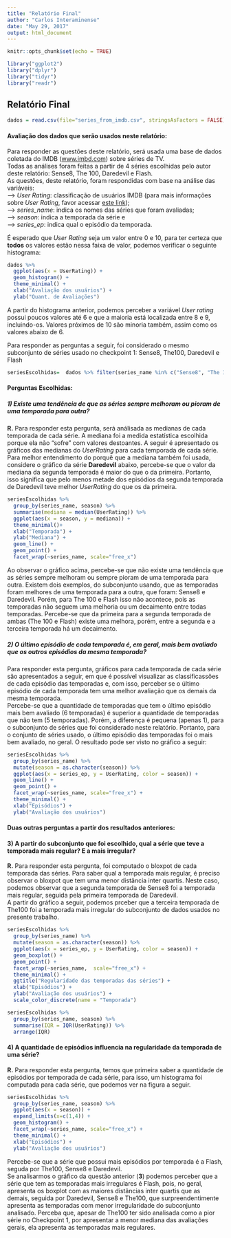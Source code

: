 ```yaml
---
title: "Relatório Final"
author: "Carlos Interaminense"
date: "May 29, 2017"
output: html_document
---
```


```r
knitr::opts_chunk$set(echo = TRUE)
```

```r
library("ggplot2")
library("dplyr")
library("tidyr")
library("readr")
```

## Relatório Final

```r
dados = read.csv(file="series_from_imdb.csv", stringsAsFactors = FALSE)
```

#### Avaliação dos dados que serão usados neste relatório:

Para responder as questões deste relatório, será usada uma base de dados coletada do IMDB ([www.imbd.com](www.imbd.com)) sobre séries de TV.  
Todas as análises foram feitas a partir de 4 séries escolhidas pelo autor deste relatório: Sense8, The 100, Daredevil e Flash.  
As questões, deste relatório, foram respondidas com base na análise das variáveis:  
        --> *User Rating*: classificação de usuários IMDB (para mais informações sobre *User Rating*, favor acessar [este link](http://www.imdb.com/help/show_leaf?votestopfaq));  
        --> *series_name*: indica os nomes das séries que foram avaliadas;   
        --> *season*: indica a temporada da série e   
        --> *series_ep*: indica qual o episódio da temporada.  

É esperado que *User Rating* seja um valor entre 0 e 10, para ter certeza que **todos** os valores estão nessa faixa de valor, podemos verificar o seguinte histograma:

```r
dados %>%
  ggplot(aes(x = UserRating)) + 
  geom_histogram() + 
  theme_minimal() +
  xlab("Avaliação dos usuários") + 
  ylab("Quant. de Avaliações")
```

A partir do histograma anterior, podemos perceber a variável *User rating* possui poucos valores até 6 e que a maioria está localizada entre 8 e 9, incluindo-os. Valores próximos de 10 são minoria também, assim como os valores abaixo de 6.

Para responder as perguntas a seguir, foi considerado o mesmo subconjunto de séries usado no checkpoint 1: Sense8, The100, Daredevil e Flash

```r
seriesEscolhidas=  dados %>% filter(series_name %in% c("Sense8", "The 100", "Daredevil", "Flash"))
```

#### Perguntas Escolhidas:

##### **1) Existe uma tendência de que as séries sempre melhoram ou pioram de uma temporada para outra?**
**R.** Para responder esta pergunta, será análisada as medianas de cada temporada de cada série. A mediana foi a medida estatística escolhida porque ela não "sofre" com valores destoantes. A seguir é apresentado os gráficos das medianas do *UserRating* para cada temporada de cada série.
Para melhor entendimento do porquê que a mediana também foi usada, considere o gráfico da série **Daredevil** abaixo, percebe-se que o valor da mediana da segunda temporada é maior do que o da primeira. Portanto, isso significa que pelo menos metade dos episódios da segunda temporada de Daredevil teve melhor *UserRating* do que os da primeira. 

```r
seriesEscolhidas %>%
  group_by(series_name, season) %>%
  summarise(mediana = median(UserRating)) %>%
  ggplot(aes(x = season, y = mediana)) +
  theme_minimal()+
  xlab("Temporada") +
  ylab("Mediana") +
  geom_line() +
  geom_point() +
  facet_wrap(~series_name, scale="free_x")
```

Ao observar o gráfico acima, percebe-se que não existe uma tendência que as séries sempre melhoram ou sempre pioram de uma temporada para outra. Existem dois exemplos, do subconjunto usando, que as temporadas foram melhores de uma temporada para a outra, que foram: Sense8 e Daredevil. Porém, para The 100 e Flash isso não acontece, pois as temporadas não seguem uma melhoria ou um decaimento entre todas temporadas. Percebe-se que da primeira para a segunda temporada de ambas (The 100 e Flash) existe uma melhora, porém, entre a segunda e a terceira temporada há um decaimento.


##### **2) O último episódio de cada temporada é, em geral, mais bem avaliado que os outros episódios da mesma temporada?**
Para responder esta pergunta, gráficos para cada temporada de cada série são apresentados a seguir, em que é possível visualizar as classificassões de cada episódio das temporadas e, com isso, perceber se o último episódio de cada temporada tem uma melhor avaliação que os demais da mesma temporada.  
Percebe-se que a quantidade de temporadas que tem o último episódio mais bem avaliado (6 temporadas) é superior a quantidade de temporadas que não tem (5 temporadas). Porém, a diferença é pequena (apenas 1), para o subconjunto de séries que foi considerado neste relatório. Portanto, para o conjunto de séries usado, o último episódio das temporadas foi o mais bem avaliado, no geral.
O resultado pode ser visto no gráfico a seguir:

```r
seriesEscolhidas %>%
  group_by(series_name) %>%
  mutate(season = as.character(season)) %>%
  ggplot(aes(x = series_ep, y = UserRating, color = season)) +
  geom_line() +
  geom_point() +
  facet_wrap(~series_name, scale="free_x") +
  theme_minimal() +
  xlab("Episódios") + 
  ylab("Avaliação dos usuários")
```

#### Duas outras perguntas a partir dos resultados anteriores:
#### **3) A partir do subconjunto que foi escolhido, qual a série que teve a temporada mais regular? E a mais irregular?**

**R.** Para responder esta pergunta, foi computado o bloxpot de cada temporada das séries. Para saber qual a temporada mais regular, é preciso observar o bloxpot que tem uma menor distância inter quartis. Neste caso, podemos observar que a segunda temporada de Sense8 foi a temporada mais regular, seguida pela primeira temporada de Daredevil.  
A partir do gráfico a seguir, podemos prceber que a terceira temporada de The100 foi a temporada mais irregular do subconjunto de dados usados no presente trabalho.

```r
seriesEscolhidas %>%
  group_by(series_name) %>%
  mutate(season = as.character(season)) %>%
  ggplot(aes(x = series_ep, y = UserRating, color = season)) +
  geom_boxplot() +
  geom_point() +
  facet_wrap(~series_name,  scale="free_x") +
  theme_minimal() +
  ggtitle("Regularidade das temporadas das séries") +
  xlab("Episódios") + 
  ylab("Avaliação dos usuários") +
  scale_color_discrete(name = "Temporada")
```

```r
seriesEscolhidas %>% 
  group_by(series_name, season) %>%
  summarise(IQR = IQR(UserRating)) %>%
  arrange(IQR)
```

      
#### **4) A quantidade de episódios influencia na regularidade da temporada de uma série?**
**R.** Para responder esta pergunta, temos que primeira saber a quantidade de episódios por temporada de cada série, para isso, um histograma foi computada para cada série, que podemos ver na figura a seguir.
```r
seriesEscolhidas %>%
  group_by(series_name, season) %>%
  ggplot(aes(x = season)) +
  expand_limits(x=c(1,4)) +
  geom_histogram() +
  facet_wrap(~series_name, scale="free_x") +
  theme_minimal() +
  xlab("Episódios") + 
  ylab("Avaliação dos usuários")
```

Percebe-se que a série que possui mais episódios por temporada é a Flash, seguda por The100, Sense8 e Daredevil.  
Se analisarmos o gráfico da questão anterior (**3**) podemos perceber que a série que tem as temporadas mais irregulares é Flash, pois, no geral, apresenta os boxplot com as maiores distâncias inter quartis que as demais, seguida por Daredevil, Sense8 e The100, que surpreendentimente apresenta as temporadas com menor irregularidade do subconjunto analisado. Perceba que, apesar de The100 ter sido analisada como a pior série no Checkpoint 1, por apresentar a menor mediana das avaliações gerais, ela apresenta as temporadas mais regulares.  

